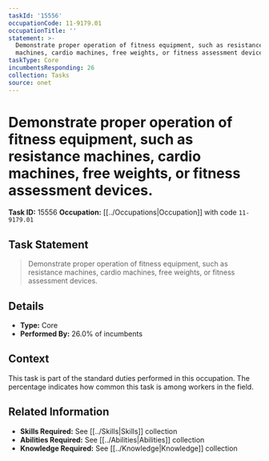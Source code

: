 ```yaml
---
taskId: '15556'
occupationCode: 11-9179.01
occupationTitle: ''
statement: >-
  Demonstrate proper operation of fitness equipment, such as resistance
  machines, cardio machines, free weights, or fitness assessment devices.
taskType: Core
incumbentsResponding: 26
collection: Tasks
source: onet
---
```

# Demonstrate proper operation of fitness equipment, such as resistance machines, cardio machines, free weights, or fitness assessment devices.

**Task ID:** 15556
**Occupation:** [[../Occupations|Occupation]] with code `11-9179.01`

## Task Statement

> Demonstrate proper operation of fitness equipment, such as resistance machines, cardio machines, free weights, or fitness assessment devices.

## Details

- **Type:** Core
- **Performed By:** 26.0% of incumbents

## Context

This task is part of the standard duties performed in this occupation. The percentage indicates how common this task is among workers in the field.

## Related Information

- **Skills Required:** See [[../Skills|Skills]] collection
- **Abilities Required:** See [[../Abilities|Abilities]] collection
- **Knowledge Required:** See [[../Knowledge|Knowledge]] collection
